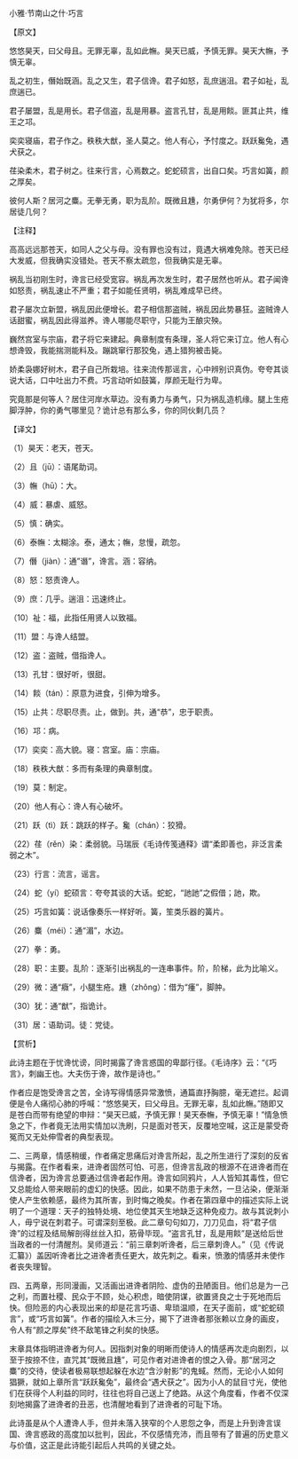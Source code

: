 

小雅·节南山之什·巧言

【原文】

悠悠昊天，曰父母且。无罪无辜，乱如此幠。昊天已威，予慎无罪。昊天大幠，予慎无辜。

乱之初生，僭始既涵。乱之又生，君子信谗。君子如怒，乱庶遄沮。君子如祉，乱庶遄已。

君子屡盟，乱是用长。君子信盗，乱是用暴。盗言孔甘，乱是用餤。匪其止共，维王之邛。

奕奕寝庙，君子作之。秩秩大猷，圣人莫之。他人有心，予忖度之。跃跃毚兔，遇犬获之。

荏染柔木，君子树之。往来行言，心焉数之。蛇蛇硕言，出自口矣。巧言如簧，颜之厚矣。

彼何人斯？居河之麋。无拳无勇，职为乱阶。既微且尰，尔勇伊何？为犹将多，尔居徒几何？

【注释】

高高远远那苍天，如同人之父与母。没有罪也没有过，竟遇大祸难免除。苍天已经大发威，但我确实没错处。苍天不察太疏忽，但我确实是无辜。

祸乱当初刚生时，谗言已经受宽容。祸乱再次发生时，君子居然也听从。君子闻谗如怒责，祸乱速止不严重；君子如能任贤明，祸乱难成早已终。

君子屡次立新盟，祸乱因此便增长。君子相信那盗贼，祸乱因此势暴狂。盗贼谗人话甜蜜，祸乱因此得滋养。谗人哪能尽职守，只能为王酿灾殃。

巍然宫室与宗庙，君子将它来建起。典章制度有条理，圣人将它来订立。他人有心想谗毁，我能揣测能料及。蹦跳窜行那狡兔，遇上猎狗被击毙。

娇柔袅娜好树木，君子自己所栽培。往来流传那谣言，心中辨别识真伪。夸夸其谈说大话，口中吐出力不费。巧言动听如鼓簧，厚颜无耻行为卑。

究竟那是何等人？居住河岸水草边。没有勇力与勇气，只为祸乱造机缘。腿上生疮脚浮肿，你的勇气哪里见？诡计总有那么多，你的同伙剩几员？

【译文】

（1）昊天：老天，苍天。

（2）且（jū）：语尾助词。

（3）幠（hū）：大。

（4）威：暴虐、威怒。

（5）慎：确实。

（6）泰幠：太糊涂。泰，通太；幠，怠慢，疏忽。

（7）僭（jiàn）：通”谮”，谗言。涵：容纳。

（8）怒：怒责谗人。

（9）庶：几乎。遄沮：迅速终止。

（10）祉：福，此指任用贤人以致福。

（11）盟：与谗人结盟。

（12）盗：盗贼，借指谗人。

（13）孔甘：很好听，很甜。

（14）餤（tán）：原意为进食，引伸为增多。

（15）止共：尽职尽责。止，做到。共，通“恭”，忠于职责。

（16）邛：病。

（17）奕奕：高大貌。寝：宫室。庙：宗庙。

（18）秩秩大猷：多而有条理的典章制度。

（19）莫：制定。

（20）他人有心：谗人有心破坏。

（21）跃（tì）跃：跳跃的样子。毚（chán）：狡猾。

（22）荏（rěn）染：柔弱貌。马瑞辰《毛诗传笺通释》谓“柔即善也，非泛言柔弱之木”。

（23）行言：流言，谣言。

（24）蛇（yí）蛇硕言：夸夸其谈的大话。蛇蛇，“訑訑”之假借；訑，欺。

（25）巧言如簧：说话像奏乐一样好听。簧，笙类乐器的簧片。

（26）麋（méi）：通“湄”，水边。

（27）拳：勇。

（28）职：主要。乱阶：逐渐引出祸乱的一连串事件。阶，阶梯，此为比喻义。

（29）微：通“癓”，小腿生疮。尰（zhǒng）：借为“瘇”，脚肿。

（30）犹：通“猷”，指诡计。

（31）居：语助词。徒：党徒。

【赏析】

此诗主题在于忧谗忧谤，同时揭露了谗言惑国的卑鄙行径。《毛诗序》云：“《巧言》，刺幽王也。大夫伤于谗，故作是诗也。”

作者应是饱受谗言之苦，全诗写得情感异常激愤，通篇直抒胸臆，毫无遮拦。起调便是令人痛彻心肺的呼喊：“悠悠昊天，曰父母且。无罪无辜，乱如此幠。”随即又是苍白而带有绝望的申辩：“昊天已威，予慎无罪！昊天泰幠，予慎无辜！”情急愤急之下，作者竟无法用实情加以洗刷，只是面对苍天，反覆地空喊，这正是蒙受奇冤而又无处伸雪者的典型表现。

二、三两章，情感稍缓，作者痛定思痛后对谗言所起，乱之所生进行了深刻的反省与揭露。在作者看来，进谗者固然可怕、可恶，但谗言乱政的根源不在进谗者而在信谗者，因为谗言总要通过信谗者起作用。谗言如同鸦片，人人皆知其毒性，但它又总能给人带来眼前的虚幻的快感。因此，如果不防患于未然，一旦沾染，便渐渐使人产生依赖感，最终为其所害，到时悔之晚矣。作者在第四章中的描述实际上说明了一个道理：天子的独特处境、地位使其天生地缺乏这种免疫力。故与其说刺小人，毋宁说在刺君子。可谓深刻至极。此二章句句如刀，刀刀见血，将“君子信谗”的过程及结局解剖得丝丝入扣，筋骨毕现。“盗言孔甘，乱是用餤”是送给后世当政者的一付清醒剂。吴师道云：“前三章刺听谗者，后三章刺谗人。”（见《传说汇纂》）盖因听谗者比之进谗者责任更大，故先刺之。看来，愤激的情感并未使作者丧失理智。

四、五两章，形同漫画，又活画出进谗者阴险、虚伪的丑陋面目。他们总是为一己之利，而置社稷、民众于不顾，处心积虑，暗使阴谋，欲置贤良之士于死地而后快。但险恶的内心表现出来的却是花言巧语、卑琐温顺，在天子面前，或“蛇蛇硕言”，或“巧言如簧”。作者的描绘入木三分，揭下了进谗者那张赖以立身的画皮，令人有“颜之厚矣”终不敌笔锋之利矣的快感。

末章具体指明进谗者为何人。因指刺对象的明晰而使诗人的情感再次走向剧烈，以至于按捺不住，直咒其“既微且尰”，可见作者对进谗者的恨之入骨。那“居河之麋”的交待，使读者极易联想起躲在水边“含沙射影”的鬼蜮。然而，无论小人如何猖獗，就如上章所言“跃跃毚兔”，最终会“遇犬获之”。因为小人的鼠目寸光，使他们在获得个人利益的同时，往往也将自己送上了绝路。从这个角度看，作者不仅深刻地揭露了进谗者的丑恶，也清醒地看到了进谗者的可耻下场。

此诗虽是从个人遭谗人手，但并未落入狭窄的个人恩怨之争，而是上升到谗言误国、谗言惑政的高度加以批判，因此，不仅感情充沛，而且带有了普遍的历史意义与价值，这正是此诗能引起后人共鸣的关键之处。

